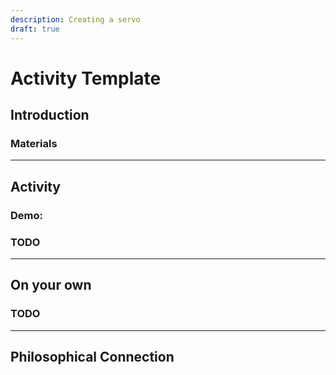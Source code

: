 ```yaml
---
description: Creating a servo
draft: true
---
```



# Activity Template

## Introduction

### Materials

---
## Activity

### Demo: 

### TODO



---
## On your own
### TODO

---
## Philosophical Connection